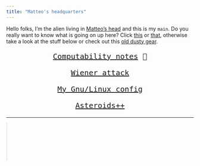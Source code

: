 ```yaml
---
title: "Matteo's headquarters"
---
```





Hello folks, I'm the alien living in [Matteo's head](inmyhead.html) and this is my `main`. Do you really want to know what is going on up here? Click [this](https://matteogiorgi.github.io/cv/src/cv.pdf) or [that](https://matteogiorgi.github.io/cv/src/cv.pdf), otherwise take a look at the stuff below or check out this [old dusty gear](others.html).

<div class="boxed"; style="text-align:center; font-size:20px; font-family:monospace; margin-top:0px; margin-bottom:0px; margin-left:100px; margin-right:100px">
  <p><a href="https://matteogiorgi.github.io/computability_notes">Computability notes</a> 📌</p>
  <p><a href="https://matteogiorgi.github.io/wiener_attack">Wiener attack</a></p>
  <p><a href="https://matteogiorgi.github.io/dotfiles">My Gnu/Linux config</a></p>
  <p><a href="https://matteogiorgi.github.io/asteroids_plus_plus">Asteroids++</a></p>
</div>

---

<marquee behavior="scroll" direction="right"><img src="assets/run.gif" width="100" alt="me"/></marquee>

